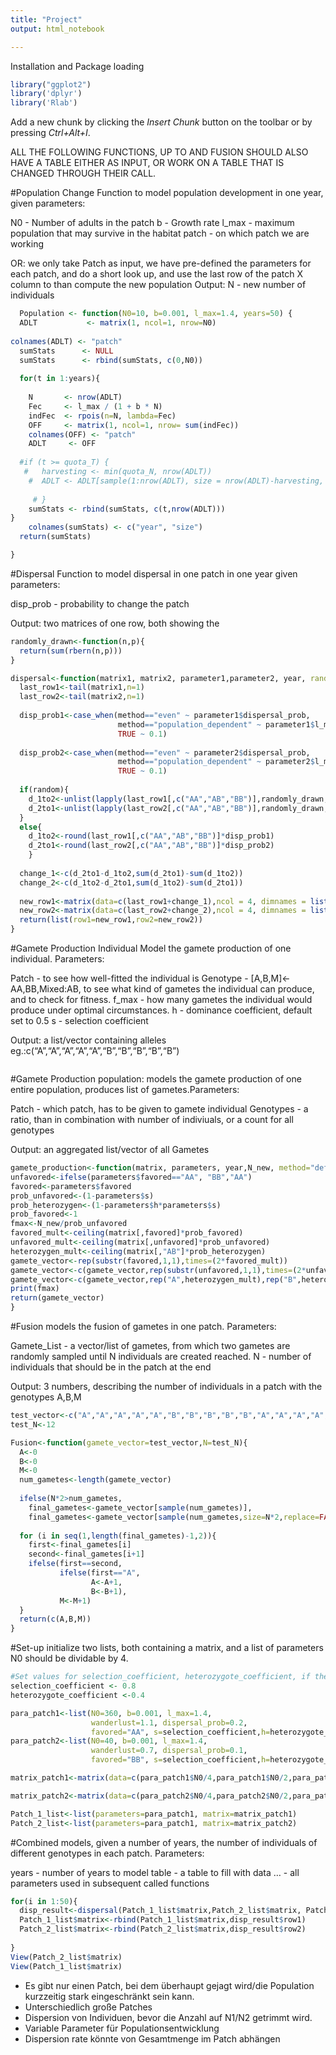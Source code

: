 ```yaml
---
title: "Project"
output: html_notebook

---
```


Installation and Package loading

```r
library("ggplot2")
library('dplyr')
library('Rlab')
```

Add a new chunk by clicking the *Insert Chunk* button on the toolbar or
by pressing *Ctrl+Alt+I*.

ALL THE FOLLOWING FUNCTIONS, UP TO AND FUSION SHOULD ALSO HAVE A TABLE EITHER AS INPUT, OR WORK ON A TABLE THAT IS CHANGED THROUGH THEIR CALL.

#Population Change Function to model population development in one year,
given parameters:

  N0 - Number of adults in the patch 
  b - Growth rate 
  l_max - maximum population that may survive in the habitat 
  patch - on which patch we are working

OR: we only take Patch as input, we have pre-defined the parameters for
each patch, and do a short look up, and use the last row of the patch X
column to than compute the new population
Output:
  N - new number of individuals

```r

  Population <- function(N0=10, b=0.001, l_max=1.4, years=50) {
  ADLT           <- matrix(1, ncol=1, nrow=N0)     
  
colnames(ADLT) <- "patch"                        
  sumStats      <- NULL                            
  sumStats      <- rbind(sumStats, c(0,N0))        
  
  for(t in 1:years){
    
    N       <- nrow(ADLT)                           
    Fec     <- l_max / (1 + b * N)                      
    indFec  <- rpois(n=N, lambda=Fec)               
    OFF     <- matrix(1, ncol=1, nrow= sum(indFec)) 
    colnames(OFF) <- "patch"                        
    ADLT     <- OFF  
    
  #if (t >= quota_T) {
   #   harvesting <- min(quota_N, nrow(ADLT))
    #  ADLT <- ADLT[sample(1:nrow(ADLT), size = nrow(ADLT)-harvesting, replace = F),] 
      
     # }
    sumStats <- rbind(sumStats, c(t,nrow(ADLT))) 
}
    colnames(sumStats) <- c("year", "size")
  return(sumStats)

}

```
#Dispersal Function to model dispersal in one patch in one year given
parameters:
  
  disp_prob - probability to change the patch

Output: two matrices of one row, both showing the 
```r
randomly_drawn<-function(n,p){
  return(sum(rbern(n,p)))
}

dispersal<-function(matrix1, matrix2, parameter1,parameter2, year, random=FALSE, method="default", ...){
  last_row1<-tail(matrix1,n=1)
  last_row2<-tail(matrix2,n=1)
  
  disp_prob1<-case_when(method=="even" ~ parameter1$dispersal_prob,
                        method=="population_dependent" ~ parameter1$l_max-parameter1$l_max / (1 + parameter1$b * parameter1$wanderlust*last_row1[,"overall"]),
                        TRUE ~ 0.1)
  
  disp_prob2<-case_when(method=="even" ~ parameter2$dispersal_prob,
                        method=="population_dependent" ~ parameter2$l_max-parameter2$l_max / (1 + parameter2$b * parameter2$wanderlust*last_row1[,"overall"]),
                        TRUE ~ 0.1)
  
  if(random){
    d_1to2<-unlist(lapply(last_row1[,c("AA","AB","BB")],randomly_drawn,p=disp_prob1))
    d_2to1<-unlist(lapply(last_row2[,c("AA","AB","BB")],randomly_drawn, p=disp_prob2))
  }
  else{  
    d_1to2<-round(last_row1[,c("AA","AB","BB")]*disp_prob1)
    d_2to1<-round(last_row2[,c("AA","AB","BB")]*disp_prob2)
    }
  
  change_1<-c(d_2to1-d_1to2,sum(d_2to1)-sum(d_1to2))
  change_2<-c(d_1to2-d_2to1,sum(d_1to2)-sum(d_2to1))
  
  new_row1<-matrix(data=c(last_row1+change_1),ncol = 4, dimnames = list(paste("Year_",year,sep=""),colnames(matrix1)))
  new_row2<-matrix(data=c(last_row2+change_2),ncol = 4, dimnames = list(paste("Year_",year,sep=""),colnames(matrix1)))
  return(list(row1=new_row1,row2=new_row2))
}
```
#Gamete Production Individual
Model the gamete production of one individual. Parameters:

Patch - to see how well-fitted the individual is
Genotype - [A,B,M]<-AA,BB,Mixed:AB, to see what kind of gametes the individual can produce,
           and to check for fitness.
f_max - how many gametes the individual would produce under optimal circumstances.
h     - dominance coefficient, default set to 0.5
s     - selection coefficient

Output: a list/vector containing alleles eg.:c("A","A","A","A","A","B","B","B","B","B")
```r

```
#Gamete Production population: 
models the gamete production of one entire population, produces list of gametes.Parameters:

Patch - which patch, has to be given to gamete individual
Genotypes - a ratio, than in combination with number of indiviuals, or a count for all genotypes

Output: an aggregated list/vector of all Gametes
```r
gamete_production<-function(matrix, parameters, year,N_new, method="default", ...){
unfavored<-ifelse(parameters$favored=="AA", "BB","AA")
favored<-parameters$favored
prob_unfavored<-(1-parameters$s)
prob_heterozygen<-(1-parameters$h*parameters$s)
prob_favored<-1
fmax<-N_new/prob_unfavored
favored_mult<-ceiling(matrix[,favored]*prob_favored)
unfavored_mult<-ceiling(matrix[,unfavored]*prob_unfavored)
heterozygen_mult<-ceiling(matrix[,"AB"]*prob_heterozygen)
gamete_vector<-rep(substr(favored,1,1),times=(2*favored_mult))
gamete_vector<-c(gamete_vector,rep(substr(unfavored,1,1),times=(2*unfavored_mult)))
gamete_vector<-c(gamete_vector,rep("A",heterozygen_mult),rep("B",heterozygen_mult))
print(fmax)
return(gamete_vector)
}
```
#Fusion
models the fusion of gametes in one patch. Parameters:

Gamete_List - a vector/list of gametes, from which two gametes are randomly sampled until N individuals are created reached. 
N - number of individuals that should be in the patch at the end

Output: 3 numbers, describing the number of individuals in a patch with the genotypes A,B,M
```r
test_vector<-c("A","A","A","A","A","B","B","B","B","B","A","A","A","A","A","B","B","B","B","B","A","A","A","A","A","B","B","B","B","B")
test_N<-12

Fusion<-function(gamete_vector=test_vector,N=test_N){ 
  A<-0
  B<-0
  M<-0
  num_gametes<-length(gamete_vector)
  
  ifelse(N*2>num_gametes,
    final_gametes<-gamete_vector[sample(num_gametes)],     
    final_gametes<-gamete_vector[sample(num_gametes,size=N*2,replace=FALSE)])
  
  for (i in seq(1,length(final_gametes)-1,2)){
    first<-final_gametes[i]
    second<-final_gametes[i+1]
    ifelse(first==second,
           ifelse(first=="A",
                  A<-A+1,
                  B<-B+1),
           M<-M+1)
  }
  return(c(A,B,M))
}
```

#Set-up
initialize two lists, both containing a matrix, and a list of parameters
N0 should be dividable by 4.

```r
#Set values for selection_coefficient, heterozygote_coefficient, if they are symmetrical
selection_coefficient <- 0.8
heterozygote_coefficient <-0.4

para_patch1<-list(N0=360, b=0.001, l_max=1.4, 
                  wanderlust=1.1, dispersal_prob=0.2,
                  favored="AA", s=selection_coefficient,h=heterozygote_coefficient)
para_patch2<-list(N0=40, b=0.001, l_max=1.4,
                  wanderlust=0.7, dispersal_prob=0.1,
                  favored="BB", s=selection_coefficient,h=heterozygote_coefficient)

matrix_patch1<-matrix(data=c(para_patch1$N0/4,para_patch1$N0/2,para_patch1$N0/4,para_patch1$N0),ncol=4,dimnames = list(c("Year_0"),c("AA","AB","BB","overall")))

matrix_patch2<-matrix(data=c(para_patch2$N0/4,para_patch2$N0/2,para_patch2$N0/4,para_patch2$N0),ncol=4,dimnames = list(c("Year_0"),c("AA","AB","BB","overall")))

Patch_1_list<-list(parameters=para_patch1, matrix=matrix_patch1)
Patch_2_list<-list(parameters=para_patch1, matrix=matrix_patch2)
```

#Combined
models, given a number of years, the number of individuals of different genotypes in each patch. Parameters:

years - number of years to model
table - a table to fill with data
...   - all parameters used in subsequent called functions
```r

for(i in 1:50){
  disp_result<-dispersal(Patch_1_list$matrix,Patch_2_list$matrix, Patch_1_list$parameters, Patch_2_list$parameters, year=i,method="even", random=TRUE)
  Patch_1_list$matrix<-rbind(Patch_1_list$matrix,disp_result$row1)
  Patch_2_list$matrix<-rbind(Patch_2_list$matrix,disp_result$row2)
  
}
View(Patch_2_list$matrix)
View(Patch_1_list$matrix)
```
- Es gibt nur einen Patch, bei dem überhaupt gejagt wird/die Population kurzzeitig stark eingeschränkt sein kann.
- Unterschiedlich große Patches
- Dispersion von Individuen, bevor die Anzahl auf N1/N2 getrimmt wird.
- Variable Parameter für Populationsentwicklung 
- Dispersion rate könnte von Gesamtmenge im Patch abhängen
